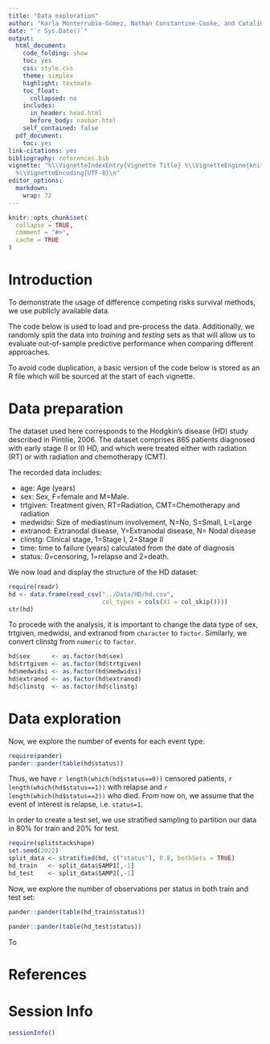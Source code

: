 ```yaml
---
title: "Data exploration"
author: "Karla Monterrubio-Gómez, Nathan Constantine-Cooke, and Catalina Vallejos"
date: "`r Sys.Date()`"
output:
  html_document:
    code_folding: show
    toc: yes
    css: style.css
    theme: simplex
    highlight: textmate
    toc_float:
      collapsed: no
    includes:
      in_header: head.html
      before_body: navbar.html
    self_contained: false
  pdf_document:
    toc: yes
link-citations: yes
bibliography: references.bib
vignette: "%\\VignetteIndexEntry{Vignette Title} %\\VignetteEngine{knitr::rmarkdown}
  %\\VignetteEncoding{UTF-8}\n"
editor_options: 
  markdown: 
    wrap: 72
---
```


```r
knitr::opts_chunk$set(
  collapse = TRUE,
  comment = "#>",
  cache = TRUE
)
```

# Introduction

To demonstrate the usage of difference competing risks survival methods,
we use publicly available data.

The code below is used to load and pre-process the data. Additionally,
we randomly split the data into *training* and *testing* sets as that
will allow us to evaluate out-of-sample predictive performance when
comparing different approaches.

To avoid code duplication, a basic version of the code below is stored
as an R file which will be sourced at the start of each vignette.

# Data preparation

The dataset used here corresponds to the Hodgkin's disease (HD) study
described in Pintilie, 2006. The dataset comprises 865 patients
diagnosed with early stage (I or II) HD, and which were treated either
with radiation (RT) or with radiation and chemotherapy (CMT).

The recorded data includes:

-   age: Age (years)
-   sex: Sex, F=female and M=Male.
-   trtgiven: Treatment given, RT=Radiation, CMT=Chemotherapy and
    radiation
-   medwidsi: Size of mediastinum involvement, N=No, S=Small, L=Large
-   extranod: Extranodal disease, Y=Extranodal disease, N= Nodal disease
-   clinstg: Clinical stage, 1=Stage I, 2=Stage II
-   time: time to failure (years) calculated from the date of diagnosis
-   status: 0=censoring, 1=relapse and 2=death.

We now load and display the structure of the HD dataset:

```r
require(readr)
hd <- data.frame(read_csv("../Data/HD/hd.csv",
                          col_types = cols(X1 = col_skip())))
str(hd)
```

To procede with the analysis, it is important to change the data type of
sex, trtgiven, medwidsi, and extranod from `character` to `factor`.
Similarly, we convert clinstg from `numeric` to `factor`.

```r
hd$sex      <- as.factor(hd$sex)
hd$trtgiven <- as.factor(hd$trtgiven)
hd$medwidsi <- as.factor(hd$medwidsi)
hd$extranod <- as.factor(hd$extranod)
hd$clinstg  <- as.factor(hd$clinstg)
```

# Data exploration

Now, we explore the number of events for each event type:

```r
require(pander)
pander::pander(table(hd$status))
```

Thus, we have `r length(which(hd$status==0))` censored patients,
`r length(which(hd$status==1))` with relapse and
`r length(which(hd$status==2))` who died. From now on, we assume that
the event of interest is relapse, i.e. `status=1`.

In order to create a test set, we use stratified sampling to partition
our data in 80% for train and 20% for test.

```r
require(splitstackshape)
set.seed(2022)
split_data <- stratified(hd, c("status"), 0.8, bothSets = TRUE)
hd_train   <- split_data$SAMP1[,-1]
hd_test    <- split_data$SAMP2[,-1]
```

Now, we explore the number of observations per status in both train and
test set:

```r
pander::pander(table(hd_train$status))
```

```r
pander::pander(table(hd_test$status))
```

To

# References

::: {#refs}
:::

# Session Info

```r
sessionInfo()
```
